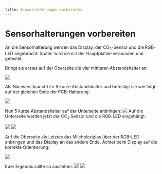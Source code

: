 ```yaml
---
title: Sensorhalterungen vorbereiten
---
```


# Sensorhalterungen vorbereiten

An die Sensorhalterung werden das Display, der CO<sub>2</sub>-Sensor und die RGB-LED angebracht. Später wird sie mit der Hauptplatine verbunden und
getestet.

Bringt als erstes auf der Oberseite die vier mittleren Abstandshalter
an:

![](/img/co2ampel/image3.jpg)

Als Nächstes braucht ihr 6 kurze Abstandshalter und befestigt sie wie
folgt auf der gleichen Seite der PCB-Halterung:

![](/img/co2ampel/image4.jpg)

Nun 5 kurze Abstandshalter auf der Unterseite anbringen:
![](/img/co2ampel/image5.jpg)
Auf die Unterseite werden jetzt der CO<sub>2</sub> Sensor und die RGB-LED eingehängt:

![](/img/co2ampel/image6.jpg)
![](/img/co2ampel/image7.jpg)

Auf die Oberseite als Letztes das Milchplexiglas über der RGB-LED anbringen und das Display an das andere Ende. Achtet beim Display auf die korrekte Orientierung:

![](/img/co2ampel/image8.jpg)

Euer Ergebnis sollte so aussehen:
![](/img/co2ampel/image9.jpg)
![](/img/co2ampel/image10.jpg)
